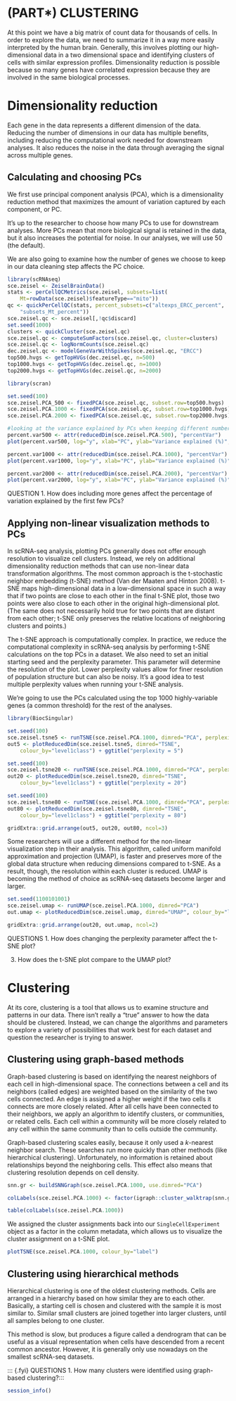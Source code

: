 # (PART\*) CLUSTERING {-}

At this point we have a big matrix of count data for thousands of cells. In order to explore the data, we need to summarize it in a way more easily interpreted by the human brain. Generally, this involves plotting our high-dimensional data in a two dimensional space and identifying clusters of cells with similar expression profiles. Dimensionality reduction is possible because so many genes have correlated expression because they are involved in the same biological processes.

# Dimensionality reduction

Each gene in the data represents a different dimension of the data. Reducing the number of dimensions in our data has multiple benefits, including reducing the computational work needed for downstream analyses. It also reduces the noise in the data through averaging the signal across multiple genes.  

## Calculating and choosing PCs

We first use principal component analysis (PCA), which is a dimensionality reduction method that maximizes the amount of variation captured by each component, or PC. 

It's up to the researcher to choose how many PCs to use for downstream analyses. More PCs mean that more biological signal is retained in the data, but it also increases the potential for noise. In our analyses, we will use 50 (the default).

We are also going to examine how the number of genes we choose to keep in our data cleaning step affects the PC choice.

```r
library(scRNAseq)
sce.zeisel <- ZeiselBrainData()
stats <- perCellQCMetrics(sce.zeisel, subsets=list(
    Mt=rowData(sce.zeisel)$featureType=="mito"))
qc <- quickPerCellQC(stats, percent_subsets=c("altexps_ERCC_percent", 
    "subsets_Mt_percent"))
sce.zeisel.qc <- sce.zeisel[,!qc$discard]
set.seed(1000)
clusters <- quickCluster(sce.zeisel.qc)
sce.zeisel.qc <- computeSumFactors(sce.zeisel.qc, cluster=clusters) 
sce.zeisel.qc <- logNormCounts(sce.zeisel.qc)
dec.zeisel.qc <- modelGeneVarWithSpikes(sce.zeisel.qc, "ERCC")
top500.hvgs <- getTopHVGs(dec.zeisel.qc, n=500)
top1000.hvgs <- getTopHVGs(dec.zeisel.qc, n=1000)
top2000.hvgs <- getTopHVGs(dec.zeisel.qc, n=2000)
```

```r
library(scran)

set.seed(100)
sce.zeisel.PCA_500 <- fixedPCA(sce.zeisel.qc, subset.row=top500.hvgs)
sce.zeisel.PCA.1000 <- fixedPCA(sce.zeisel.qc, subset.row=top1000.hvgs)
sce.zeisel.PCA.2000 <- fixedPCA(sce.zeisel.qc, subset.row=top2000.hvgs)

#looking at the variance explained by PCs when keeping different numbers of top genes
percent.var500 <- attr(reducedDim(sce.zeisel.PCA.500), "percentVar")
plot(percent.var500, log="y", xlab="PC", ylab="Variance explained (%)", main="Top 500 genes")

percent.var1000 <- attr(reducedDim(sce.zeisel.PCA.1000), "percentVar")
plot(percent.var1000, log="y", xlab="PC", ylab="Variance explained (%)", main="Top 1000 genes")

percent.var2000 <- attr(reducedDim(sce.zeisel.PCA.2000), "percentVar")
plot(percent.var2000, log="y", xlab="PC", ylab="Variance explained (%)", main="Top 2000 genes")
```


::: {.fyi}
QUESTION
1. How does including more genes affect the percentage of variation explained by the first few PCs?
:::

## Applying non-linear visualization methods to PCs

In scRNA-seq analysis, plotting PCs generally does not offer enough resolution to visualize cell clusters. Instead, we rely on additional dimensionality reduction methods that can use non-linear data transformation algorithms. The most common approach is the t-stochastic neighbor embedding (t-SNE) method (Van der Maaten and Hinton 2008). t-SNE maps high-dimensional data in a low-dimensional space in such a way that if two points are close to each other in the final t-SNE plot, those two points were also close to each other in the original high-dimensional plot. (The same does not necessarily hold true for two points that are distant from each other; t-SNE only preserves the relative locations of neighboring clusters and points.)

The t-SNE approach is computationally complex. In practice, we reduce the computational complexity in scRNA-seq analysis by performing t-SNE calculations on the top PCs in a dataset. We also need to set an initial starting seed and the perplexity parameter. This parameter  will determine the resolution of the plot. Lower perplexity values allow for finer resolution of population structure but can also be noisy.  It's a good idea to test multiple perplexity values when running your t-SNE analysis.

We're going to use the PCs calculated using the top 1000 highly-variable genes (a common threshold) for the rest of the analyses.

```r
library(BiocSingular)

set.seed(100)
sce.zeisel.tsne5 <- runTSNE(sce.zeisel.PCA.1000, dimred="PCA", perplexity=5)
out5 <- plotReducedDim(sce.zeisel.tsne5, dimred="TSNE",
    colour_by="level1class") + ggtitle("perplexity = 5")

set.seed(100)
sce.zeisel.tsne20 <- runTSNE(sce.zeisel.PCA.1000, dimred="PCA", perplexity=20)
out20 <- plotReducedDim(sce.zeisel.tsne20, dimred="TSNE",
    colour_by="level1class") + ggtitle("perplexity = 20")

set.seed(100)
sce.zeisel.tsne80 <- runTSNE(sce.zeisel.PCA.1000, dimred="PCA", perplexity=80)
out80 <- plotReducedDim(sce.zeisel.tsne80, dimred="TSNE", 
    colour_by="level1class") + ggtitle("perplexity = 80")

gridExtra::grid.arrange(out5, out20, out80, ncol=3)
```

Some researchers will use a different method for the non-linear visualization step in their analysis. This algorithm, called uniform manifold approximation and projection (UMAP), is faster and preserves more of the global data structure when reducing dimensions compared to t-SNE. As a result, though, the resolution within each cluster is reduced. UMAP is becoming the method of choice as scRNA-seq datasets become larger and larger.

```r
set.seed(1100101001)
sce.zeisel.umap <- runUMAP(sce.zeisel.PCA.1000, dimred="PCA")
out.umap <- plotReducedDim(sce.zeisel.umap, dimred="UMAP", colour_by="level1class") + ggtitle("UMAP")

gridExtra::grid.arrange(out20, out.umap, ncol=2)
```

::: {.fyi}
QUESTIONS
1. How does changing the perplexity parameter affect the t-SNE plot?

3. How does the t-SNE plot compare to the UMAP plot?
:::

# Clustering

At its core, clustering is a tool that allows us to examine structure and patterns in our data. There isn't really a "true" answer to how the data should be clustered. Instead, we can change the algorithms and parameters to explore a variety of possibilities that work best for each dataset and question the researcher is trying to answer. 

## Clustering using graph-based methods

Graph-based clustering is based on identifying the nearest neighbors of each cell in high-dimensional space. The connections between a cell and its neighbors (called edges) are weighted based on the similarity of the two cells connected. An edge is assigned a higher weight if the two cells it connects are more closely related. After all cells have been connected to their neighbors, we apply an algorithm to identify clusters, or communities, or related cells. Each cell within a community will be more closely related to any cell within the same community than to cells outside the community.

Graph-based clustering scales easily, because it only used a _k_-nearest neighbor search. These searches run more quickly than other methods (like hierarchical clustering). Unfortunately, no information is retained about relationships beyond the neighboring cells. This effect also means that clustering resolution depends on cell density.

```r
snn.gr <- buildSNNGraph(sce.zeisel.PCA.1000, use.dimred="PCA")

colLabels(sce.zeisel.PCA.1000) <- factor(igraph::cluster_walktrap(snn.gr)$membership)

table(colLabels(sce.zeisel.PCA.1000))
```

We assigned the cluster assignments back into our `SingleCellExperiment` object as a factor in the column metadata, which allows us to visualize the cluster assignment on a t-SNE plot.

```r
plotTSNE(sce.zeisel.PCA.1000, colour_by="label")
```

## Clustering using hierarchical methods

Hierarchical clustering is one of the oldest clustering methods. Cells are arranged in a hierarchy based on how similar they are to each other. Basically, a starting cell is chosen and clustered with the sample it is most similar to. Similar small clusters are joined together into larger clusters, until all samples belong to one cluster.

This method is slow, but produces a figure called a dendrogram that can be useful as a visual representation when cells have descended from a recent common ancestor. However, it is generally only use nowadays on the smallest scRNA-seq datasets.

::: {.fyi}
QUESTIONS
1. How many clusters were identified using graph-based clustering?:::

```r
session_info()
```
